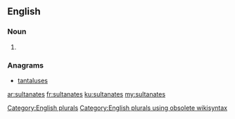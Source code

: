 ==English==

===Noun===
{{head|en}}

# {{plural of|sultanate}}

===Anagrams===
* [[tantaluses#English|tantaluses]]

[[Category:English plurals]][[Category:English plurals using obsolete wikisyntax]]

[[ar:sultanates]]
[[fr:sultanates]]
[[ku:sultanates]]
[[my:sultanates]]